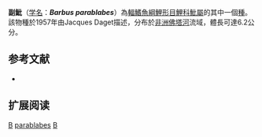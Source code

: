 {{Speciesbox 
| taxon = Barbus parablabes
| status = LC
| status_system = IUCN3.1
| authority = [[Daget|Daget]], 1957
| synonyms = *''Barbus parabablabes''<br /><small>Daget, 1957</small>
}}

'''副魮'''（[[学名|学名]]：'''''Barbus parablabes'''''）為[[輻鰭魚綱|輻鰭魚綱]][[鯉形目|鯉形目]][[鯉科|鯉科]][[魮屬|魮屬]]的其中一個[[種|種]]。該物種於1957年由Jacques Daget描述，分布於[[非洲|非洲]][[佛塔河|佛塔河]]流域，體長可達6.2公分。

== 参考文献 ==
*{{FishBase_species|genus=Barbus|species=parablabes|year=2011|month=12}}

== 扩展阅读 ==
{{refbegin}}
{{wikispecies-inline|Barbus parablabes|副魮}}
{{refend}}
{{Taxonbar|from=Q2583308}}

[[Category:IUCN红色名录无危物种|B]]
[[Category:魮屬|parablabes]]
[[Category:1957年描述的鱼类|B]]

{{魚類小作品}}
